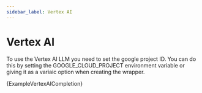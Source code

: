 ```yaml
---
sidebar_label: Vertex AI
---
```




# Vertex AI
To use the Vertex AI LLM you need to set the google project ID. 
You can do this by setting the GOOGLE_CLOUD_PROJECT environment variable or giving it as a variaic option when creating the wrapper.

<CodeBlock language="go">{ExampleVertexAICompletion}</CodeBlock>
